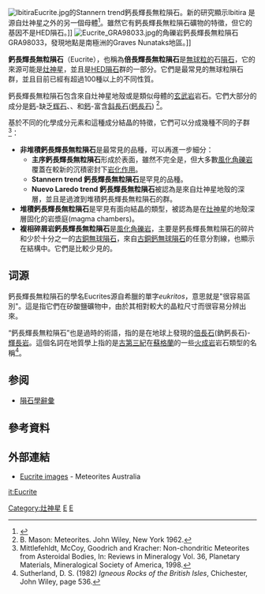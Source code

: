 {{Infobox meteorite subdivision
|Subdivision               = Group
|Name                      = 鈣長輝長無粒隕石<br />（Eucrite）
|Alternative_names         = 
|Image                     = EUKRIT-METEORIT VON STANNERN 0041.jpg
|Image_caption             = Stannern钙长辉长无粒陨石，在捷克共和国境内发现。
|Image_alt_text            = 
|Compositional_type        = 石隕石
|Type                      = [[無粒隕石|無粒隕石]]
|Class                     = [[無粒隕石#小行星的無粒隕石|小行星的無粒隕石]]
|Clan                      = [[HED隕石|HED隕石]]
|Group                     = 
<!-- list/link all subgroups of this group as a {{flatlist}} -->
|Subgroups                 = {{Plainlist|
*Non-cumulate eucrites
**Main series eucrites
**Stannern trend eucrites
**Nuevo Laredo trend eucrites
*Cumulate eucrites
*Polymict eucrites
}}
|Structural_classification = 
|Parent_body               = [[小行星4|灶神星]]和其他
|Composition               = [[玄武岩|玄武岩]]石，主要是少[[鈣|鈣]]的[[輝石|輝石]]，{{le|易變輝石|Pigeonite}}，和多[[鈣|鈣]]的[[斜長石|斜長石]]（[[鈣長石|鈣長石]]）
|Petrologic_type           = 
|Number_of_specimens       = >100
|TKW                       = <!-- {{Convert||kg}} -->
|Image2                    = Eucrite GRA98033.jpg
|Image2_caption            = GRA98033 a [[breccia|breccia]]ted eucrite about 5 cm across, found in the Graves Nunataks region of Antarctica.
|Image2_alt_text           = 
}}
[[Image:IbitiraEucrite.jpg|thumb]]的Stannern trend鈣長輝長無粒隕石。新的研究顯示Ibitira 是源自灶神星之外的另一個母體<ref>{{cite journal
  |author=Mittlefehldt, David W.
  |title=Ibitira: A basaltic achondrite from a distinct parent asteroid and implications for the Dawn mission
  |journal=Meteoritics and Planetary Science
  |volume=40/5
  |pages=665–677
  |year=2005
  |doi=}}</ref>。雖然它有鈣長輝長無粒隕石礦物的特徵，但它的基因不是HED隕石。]]
[[Image:Eucrite_GRA98033.jpg|thumb]]的角礫岩鈣長輝長無粒隕石GRA98033，發現地點是南極洲的Graves Nunataks地區。]]

'''鈣長輝長無粒隕石'''（Eucrite），也稱為'''倍長輝長無粒隕石'''是[[無球粒隕石|無球粒的]]石[[隕石|隕石]]，它的來源可能是[[小行星4|灶神星]]，並且是[[HED隕石|HED隕石]]群的一部分。它們是最常見的無球粒隕石群，並且目前已經有超過100種以上的不同性質。

鈣長輝長無粒隕石包含來自灶神星地殼或是類似母體的[[玄武岩|玄武岩]]岩石。它們大部分的成分是[[鈣|鈣]]-缺乏[[辉石|辉石]]、{{le|易變輝石|Pigeonite}}、和[[鈣|鈣]]-富含[[斜長石|斜長石]]([[鈣長石|鈣長石]]) <ref>B. Mason: Meteorites. John Wiley, New York 1962.</ref>。

基於不同的化學成分元素和這種成分結晶的特徵，它們可以分成幾種不同的子群<ref>Mittlefehldt, McCoy, Goodrich and Kracher: Non-chondritic Meteorites from Asteroidal Bodies, In: Reviews in Mineralogy Vol. 36, Planetary Materials, Mineralogical Society of America, 1998.</ref>：
* '''非堆積鈣長輝長無粒隕石'''是最常見的品種，可以再進一步細分：
** '''主序鈣長輝長無粒隕石'''形成於表面，雖然不完全是，但大多數[[風化|風化]][[角礫岩|角礫岩]]覆蓋在較新的沉積密封下[[岩化作用|岩化作用]]。 
** '''Stannern trend 鈣長輝長無粒隕石'''是罕見的品種。
** '''Nuevo Laredo trend 鈣長輝長無粒隕石'''被認為是來自灶神星地殼的深層，並且是過渡到堆積鈣長輝長無粒隕石的群。 
* '''堆積鈣長輝長無粒隕石'''是罕見有面向結晶的類型，被認為是在[[灶神星|灶神星]]的地殼深層固化的岩漿庭(magma chambers)。
* '''複相碎屑岩鈣長輝長無粒隕石'''是[[風化|風化]][[角礫岩|角礫岩]]，主要是鈣長輝長無粒隕石的碎片和少於十分之一的[[古銅無球隕石|古銅無球隕石]]，來自[[古銅鈣無球隕石|古銅鈣無球隕石]]的任意分割線，也顯示在結構中。它們是比較少見的。

== 词源 ==
鈣長輝長無粒隕石的學名Eucrites源自希臘的單字''eukritos''，意思就是"很容易區別"。這是指它們在矽酸鹽礦物中，由於其相對較大的晶粒尺寸而很容易分辨出來。 

“鈣長輝長無粒隕石”也是過時的術語，指的是在地球上發現的[[倍長石|倍長石]](鈉鈣長石)-[[輝長岩|輝長岩]]。這個名詞在地質學上指的是[[古第三紀|古第三紀]]在[[蘇格蘭地質|蘇格蘭]]的一些[[火成岩|火成岩]]岩石類型的名稱<ref>Sutherland, D. S. (1982) ''Igneous Rocks of the British Isles'', Chichester, John Wiley, page 536.</ref>。 

== 参阅 ==
* [[隕石學辭彙|隕石學辭彙]]

== 參考資料 ==
<references/>

== 外部連結 ==
*[http://www.meteorites.com.au/collection/achondrites.html#Eucrites Eucrite images] {{Wayback|url=http://www.meteorites.com.au/collection/achondrites.html#Eucrites |date=20200816031958 }} - Meteorites Australia

{{灶神星}}
{{隕石}}

[[Category:灶神星|Category:灶神星]]
[[Category:行星科學|E]]
[[Category:隕石類型|E]]

[[it:Eucrite|it:Eucrite]]